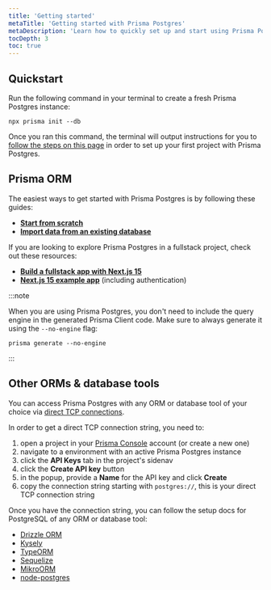 ```yaml
---
title: 'Getting started'
metaTitle: 'Getting started with Prisma Postgres'
metaDescription: 'Learn how to quickly set up and start using Prisma Postgres.'
tocDepth: 3
toc: true
---
```


## Quickstart

Run the following command in your terminal to create a fresh Prisma Postgres instance:

```terminal
npx prisma init --db
```

Once you ran this command, the terminal will output instructions for you to [follow the steps on this page](/getting-started/prisma-postgres/from-the-cli) in order to set up your first project with Prisma Postgres.

## Prisma ORM

The easiest ways to get started with Prisma Postgres is by following these guides:

- [**Start from scratch**](/getting-started/quickstart-prismaPostgres)
- [**Import data from an existing database**](/getting-started/prisma-postgres/import-from-existing-database-postgresql)

If you are looking to explore Prisma Postgres in a fullstack project, check out these resources:

- [**Build a fullstack app with Next.js 15**](/guides/nextjs)
- [**Next.js 15 example app**](https://github.com/prisma/nextjs-prisma-postgres-demo) (including authentication)

:::note

When you are using Prisma Postgres, you don't need to include the query engine in the generated Prisma Client code. Make sure to always generate it using the `--no-engine` flag:

```terminal
prisma generate --no-engine
```

:::

## Other ORMs & database tools

You can access Prisma Postgres with any ORM or database tool of your choice via [direct TCP connections](/postgres/database/direct-connections).

In order to get a direct TCP connection string, you need to:
1. open a project in your [Prisma Console](https://console.prisma.io) account (or create a new one)
1. navigate to a environment with an active Prisma Postgres instance
1. click the **API Keys** tab in the project's sidenav
1. click the **Create API key** button 
1. in the popup, provide a **Name** for the API key and click **Create**
1. copy the connection string starting with `postgres://`, this is your direct TCP connection string

Once you have the connection string, you can follow the setup docs for PostgreSQL of any ORM or database tool:

- [Drizzle ORM](https://orm.drizzle.team/docs/get-started/postgresql-new)
- [Kysely](https://kysely.dev/docs/getting-started)
- [TypeORM](https://typeorm.io/#installation)
- [Sequelize](https://sequelize.org/docs/v6/getting-started/)
- [MikroORM](https://mikro-orm.io/docs/quick-start)
- [node-postgres](https://node-postgres.com/)